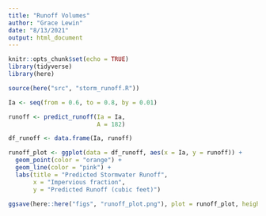 ```yaml
---
title: "Runoff Volumes"
author: "Grace Lewin"
date: "8/13/2021"
output: html_document
---
```


```r
knitr::opts_chunk$set(echo = TRUE)
library(tidyverse)
library(here)

source(here("src", "storm_runoff.R"))
```

```r
Ia <- seq(from = 0.6, to = 0.8, by = 0.01)

runoff <- predict_runoff(Ia = Ia,
                         A = 182)

df_runoff <- data.frame(Ia, runoff)

runoff_plot <- ggplot(data = df_runoff, aes(x = Ia, y = runoff)) +
  geom_point(color = "orange") +
  geom_line(color = "pink") +
  labs(title = "Predicted Stormwater Runoff",
       x = "Impervious fraction",
       y = "Predicted Runoff (cubic feet)")

ggsave(here::here("figs", "runoff_plot.png"), plot = runoff_plot, height = 6, width = 8)
```

